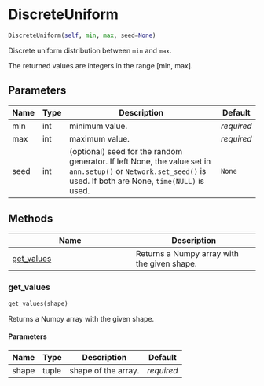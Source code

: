 # DiscreteUniform { #ANNarchy.core.Random.DiscreteUniform }

```python
DiscreteUniform(self, min, max, seed=None)
```

Discrete uniform distribution between ``min`` and ``max``.

The returned values are integers in the range [min, max].

## Parameters {.doc-section .doc-section-parameters}

| Name   | Type   | Description                                                                                                                                                     | Default    |
|--------|--------|-----------------------------------------------------------------------------------------------------------------------------------------------------------------|------------|
| min    | int    | minimum value.                                                                                                                                                  | _required_ |
| max    | int    | maximum value.                                                                                                                                                  | _required_ |
| seed   | int    | (optional) seed for the random generator. If left None, the value set in `ann.setup()` or `Network.set_seed()` is used. If both are None, `time(NULL)` is used. | `None`     |

## Methods

| Name | Description |
| --- | --- |
| [get_values](#ANNarchy.core.Random.DiscreteUniform.get_values) | Returns a Numpy array with the given shape. |

### get_values { #ANNarchy.core.Random.DiscreteUniform.get_values }

```python
get_values(shape)
```

Returns a Numpy array with the given shape.

#### Parameters {.doc-section .doc-section-parameters}

| Name   | Type   | Description         | Default    |
|--------|--------|---------------------|------------|
| shape  | tuple  | shape of the array. | _required_ |